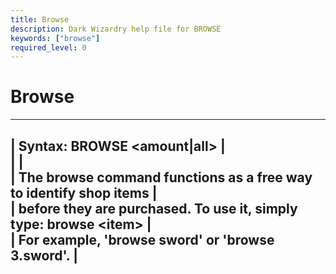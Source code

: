 ```yaml
---
title: Browse
description: Dark Wizardry help file for BROWSE
keywords: ["browse"]
required_level: 0
---
```


# Browse

---  
| Syntax: BROWSE \<amount|all\>                                         |  
|                                                                   |  
| The browse command functions as a free way to identify shop items |  
| before they are purchased.  To use it, simply type: browse \<item\> |  
| For example, 'browse sword' or 'browse 3.sword'.                  |  
---